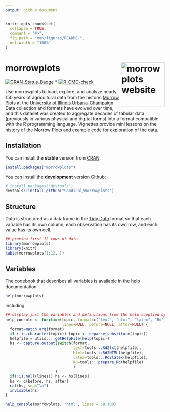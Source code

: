 ```yaml
---
output: github_document
---
```


<!-- README.md is generated from README.Rmd. Please edit that file -->

```r
knitr::opts_chunk$set(
  collapse = TRUE,
  comment = "#>",
  fig.path = "man/figures/README-",
  out.width = "100%"
)
```

# morrowplots <a href="https://SandiCal.github.io/morrowplots/"><img src="man/figures/logo.png" align="right" height="138" alt="morrowplots website" /></a>

<!-- badges: start -->
[![CRAN_Status_Badge](http://www.r-pkg.org/badges/version/morrowplots)](https://cran.r-project.org/package=morrowplots) * [![R-CMD-check](https://github.com/SandiCal/morrowplots/actions/workflows/R-CMD-check.yaml/badge.svg)](https://github.com/SandiCal/morrowplots/actions/workflows/R-CMD-check.yaml)
<!-- badges: end -->

Use morrowplots to load, explore, and analyze nearly 150 years of agricultural data from the historic [Morrow Plots](https://aces.illinois.edu/research/history/morrow-plots) at the [University of Illinois Urbana-Champaign](https://illinois.edu/). Data collection and formats have evolved over time, and this dataset was created to aggregate decades of tabular data (previously in various physical and digital forms) into a format compatible with the R programming language. Vignettes provide mini lessons on the history of the Morrow Plots and example code for exploration of the data.

## Installation

You can install the **stable** version from
[CRAN](https://cran.r-project.org/package=morrowplots).

```r
install.packages("morrowplots")
```

You can install the **development** version [Github](https://github.com/SandiCal/morrowplots):

```r
# install.packages("devtools")
devtools::install_github("SandiCal/morrowplots")
```

## Structure

Data is structured as a dataframe in the [Tidy Data](https://vita.had.co.nz/papers/tidy-data.pdf) format so that each
variable has its own column, each observation has its own row, and each
value has its own cell.

```r
## preview first 12 rows of data
library(morrowplots)
library(knitr)
kable(morrowplots[1:12, ])
```

## Variables

The codebook that describes all variables is available in the help documentation.

```r
help(morrowplots)
```
 
Including: 
```r
## display just the variables and definitions from the help supplied by data.R; hard coded here as "lines = 38:100" 
help_console <- function(topic, format=c("text", "html", "latex", "Rd"),
                         lines=NULL, before=NULL, after=NULL) {  
  format=match.arg(format)
  if (!is.character(topic)) topic <- deparse(substitute(topic))
  helpfile = utils:::.getHelpFile(help(topic))
  hs <- capture.output(switch(format, 
                              text=tools:::Rd2txt(helpfile),
                              html=tools:::Rd2HTML(helpfile),
                              latex=tools:::Rd2latex(helpfile),
                              Rd=tools:::prepare_Rd(helpfile)
                              )
                      )
  if(!is.null(lines)) hs <- hs[lines]
  hs <- c(before, hs, after)
  cat(hs, sep="\n")
  invisible(hs)
}

help_console(morrowplots, "html", lines = 38:100)
```

